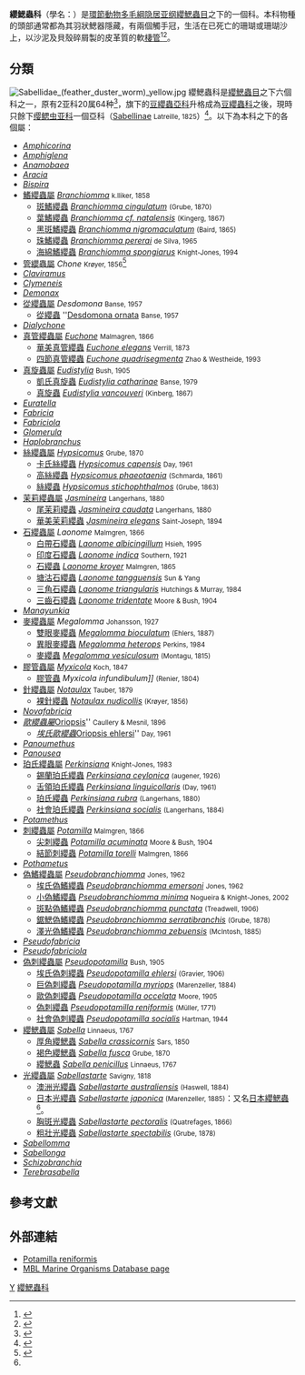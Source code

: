 {{Automatic Taxobox
| taxon = Sabellidae
| authority = Malmgren, 1867
| image = Feather duster worm.jpg
| image_caption = 疑似 ''[[Sabellastarte|Sabellastarte]]''屬物種
| subdivision_ranks = [[屬|屬]]
| subdivision = [[#分類|見內文]]
}}
'''纓鰓蟲科'''（學名：{{lang|la|'''Sabellidae'''}}）是[[環節動物|環節動物]][[多毛綱|多毛綱]][[隐居亚纲|隐居亚纲]][[纓鰓蟲目|纓鰓蟲目]]之下的一個科。本科物種的頭部通常都為其羽狀鰓器隱藏，有兩個觸手冠，生活在已死亡的珊瑚或珊瑚沙上，以沙泥及貝殼碎屑製的皮革質的軟[[棲管|棲管]]<ref name=afcd>{{cite web |url=https://www.afcd.gov.hk/textonly/tc_chi/conservation/con_mar/con_mar_cor/con_mar_cor_hkcaml/corals_platy.html |title=香港的珊瑚及其他海洋生物 |author=[[邱建文|邱建文]] |publisher=漁農自然護理署 |accessdate=2016-03-20 |language=zh-hant |archive-url=https://web.archive.org/web/20160408022217/https://www.afcd.gov.hk/textonly/tc_chi/conservation/con_mar/con_mar_cor/con_mar_cor_hkcaml/corals_platy.html |archive-date=2016-04-08 |dead-url=yes }}</ref><ref>{{cite web |url=http://webs.lander.edu/rsfox/invertebrates/eudistylia.html |title=Invertebrate Anatomy OnLine |language=en |deadurl=yes |archiveurl=https://web.archive.org/web/20110801233403/http://webs.lander.edu/rsfox/invertebrates/eudistylia.html |archivedate=2011-08-01 }}</ref>。

==分類==
[[Image:Sabellidae_(feather_duster_worm)_yellow.jpg|thumb]]
纓鰓蟲科是[[纓鰓蟲目|纓鰓蟲目]]之下六個科之一，原有2亚科20属64种<ref>{{cite book |url=http://www.booksee.com.cn/6697787/ |title=無脊椎動物 環節動物門 多毛綱(三) 纓鰓蟲目-中國動物志-第五十四卷 |deadurl=yes |archiveurl=https://web.archive.org/web/20160329042947/http://www.booksee.com.cn/6697787/ |archivedate=2016-03-29 }}</ref>，旗下的[[豆纓蟲亞科|豆纓蟲亞科]]升格成為[[豆纓蟲科|豆纓蟲科]]之後，現時只餘下[[缨鳃虫亚科|缨鳃虫亚科]]一個亞科（[[Sabellinae|Sabellinae]] <small>Latreille, 1825</small>）<ref>{{Dyntaxa |id=1009402 |title=Underfamilj: Sabellinae }}</ref>。以下為本科之下的各個屬：
{{div col|colwidth=18em}}
*''[[Amphicorina|Amphicorina]]''
*''[[Amphiglena|Amphiglena]]''
*''[[Anamobaea|Anamobaea]]''
*''[[Aracia|Aracia]]''
*''[[Bispira|Bispira]]''
*[[鰭纓蟲屬|鰭纓蟲屬]] ''[[Branchiomma|Branchiomma]]'' <small>k.lliker, 1858</small>
**[[斑鰭纓蟲|斑鰭纓蟲]] ''[[Branchiomma_cingulatum|Branchiomma cingulatum]]'' <small>(Grube, 1870)</small>
**[[葉鰭纓蟲|葉鰭纓蟲]] ''[[Branchiomma_cf._natalensis|Branchiomma cf. natalensis]]'' <small>(Kingerg, 1867)</small>
**[[黑斑鰭纓蟲|黑斑鰭纓蟲]] ''[[Branchiomma_nigromaculatum|Branchiomma nigromaculatum]]'' <small>(Baird, 1865)</small>
**[[珠鰭纓蟲|珠鰭纓蟲]] ''[[Branchiomma_pererai|Branchiomma pererai]]'' <small>de Silva, 1965</small>
**[[海綿鰭纓蟲|海綿鰭纓蟲]] ''[[Branchiomma_spongiarus|Branchiomma spongiarus]]'' <small>Knight-Jones, 1994</small>
*[[管纓蟲屬|管纓蟲屬]] ''Chone'' <small>Krøyer, 1856</small><ref>{{Dyntaxa |id=1007630 |title=Släkte: Chone }}</ref>
*''[[Claviramus|Claviramus]]''
*''[[Clymeneis|Clymeneis]]''
*''[[Demonax_(genus)|Demonax]]''
*[[從纓蟲屬|從纓蟲屬]] ''Desdomona'' <small>Banse, 1957</small>
**[[從纓蟲|從纓蟲]] ''[[Desdomona_ornata|Desdomona ornata]] <small>Banse, 1957</small>
*''[[Dialychone|Dialychone]]''
*[[真管纓蟲屬|真管纓蟲屬]] ''[[Euchone|Euchone]]'' <small>Malmagren, 1866</small>
**[[華美真管纓蟲|華美真管纓蟲]] ''[[Euchone_elegans|Euchone elegans]]'' <small>Verrill, 1873</small>
**[[四節真管纓蟲|四節真管纓蟲]] ''[[Euchone_quadrisegmenta|Euchone quadrisegmenta]]'' <small>Zhao & Westheide, 1993</small>
*[[真旋蟲屬|真旋蟲屬]] ''[[Eudistylia|Eudistylia]]'' <small>Bush, 1905</small>
**[[凱氏真旋蟲|凱氏真旋蟲]] ''[[Eudistylia_catharinae|Eudistylia catharinae]]'' <small>Banse, 1979</small>
**[[真旋蟲|真旋蟲]] ''[[Eudistylia_vancouveri|Eudistylia vancouveri]]'' <small>(Kinberg, 1867)</small>
*''[[Euratella|Euratella]]''
*''[[Fabricia_(worm)|Fabricia]]''
*''[[Fabriciola|Fabriciola]]''
*''[[Glomerula|Glomerula]]''
*''[[Haplobranchus|Haplobranchus]]''
*[[絲纓蟲屬|絲纓蟲屬]] ''[[Hypsicomus|Hypsicomus]]'' <small>Grube, 1870</small>
**[[卡氏絲纓蟲|卡氏絲纓蟲]] ''[[Hypsicomus_capensis|Hypsicomus capensis]]'' <small>Day, 1961</small>
**[[高絲纓蟲|高絲纓蟲]] ''[[Hypsicomus_phaeotaenia|Hypsicomus phaeotaenia]]'' <small>(Schmarda, 1861)</small>
**[[絲纓蟲|絲纓蟲]] ''[[Hypsicomus_stichophthalmos|Hypsicomus stichophthalmos]]'' <small>(Grube, 1863)</small>
*[[茉莉纓蟲屬|茉莉纓蟲屬]] ''[[Jasmineira|Jasmineira]]'' <small>Langerhans, 1880</small>
**[[尾茉莉纓蟲|尾茉莉纓蟲]] ''[[Jasmineira_caudata|Jasmineira caudata]]'' <small>Langerhans, 1880</small>
**[[華美茉莉纓蟲|華美茉莉纓蟲]] ''[[Jasmineira_elegans|Jasmineira elegans]]'' <small>Saint-Joseph, 1894</small>
*[[石纓蟲屬|石纓蟲屬]] ''Laonome'' <small>Malmgren, 1866</small>
**[[白帶石纓蟲|白帶石纓蟲]] ''[[Laonome_albicingillum|Laonome albicingillum]]'' <small>Hsieh, 1995</small>
**[[印度石纓蟲|印度石纓蟲]] ''[[Laonome_indica|Laonome indica]]'' <small>Southern, 1921</small>
**[[石纓蟲|石纓蟲]] ''[[Laonome_kroyer|Laonome kroyer]]'' <small>Malmgren, 1865</small>
**[[塘沽石纓蟲|塘沽石纓蟲]] ''[[Laonome_tangguensis|Laonome tangguensis]]'' <small>Sun & Yang</small> 
**[[三角石纓蟲|三角石纓蟲]] ''[[Laonome_triangularis|Laonome triangularis]]'' <small>Hutchings & Murray, 1984</small>
**[[三齒石纓蟲|三齒石纓蟲]] ''[[Laonome_tridentate|Laonome tridentate]]'' <small>Moore & Bush, 1904</small>
*''[[Manayunkia|Manayunkia]]''
*[[麥纓蟲屬|麥纓蟲屬]] ''Megalomma'' <small>Johansson, 1927</small>
**[[雙眼麥纓蟲|雙眼麥纓蟲]] ''[[Megalomma_bioculatum|Megalomma bioculatum]]'' <small>(Ehlers, 1887)</small>
**[[異眼麥纓蟲|異眼麥纓蟲]] ''[[Megalomma_heterops|Megalomma heterops]]'' <small>Perkins, 1984</small>
**[[麥纓蟲|麥纓蟲]] ''[[Megalomma_vesiculosum|Megalomma vesiculosum]]'' <small>(Montagu, 1815)</small>
*[[膠管蟲屬|膠管蟲屬]] ''[[Myxicola|Myxicola]]'' <small>Koch, 1847</small>
**[[膠管蟲|膠管蟲]] ''Myxicola infundibulum]]'' <small>(Renier, 1804)</small>
*[[針纓蟲屬|針纓蟲屬]] ''[[Notaulax|Notaulax]]'' <small>Tauber, 1879</small>
**[[裸針纓蟲|裸針纓蟲]] ''[[Notaulax_nudicollis|Notaulax nudicollis]]'' <small>(Krøyer, 1856)</small>
*''[[Novafabricia|Novafabricia]]''
*''[[歐纓蟲屬|歐纓蟲屬]] ''[[Oriopsis|Oriopsis]]'' <small>Caullery & Mesnil, 1896</small>
**''[[埃氏歐纓蟲|埃氏歐纓蟲]] ''[[Oriopsis_ehlersi|Oriopsis ehlersi]]'' <small>Day, 1961</small>
*''[[Panoumethus|Panoumethus]]''
*''[[Panousea|Panousea]]''
*[[珀氏纓蟲屬|珀氏纓蟲屬]] ''[[Perkinsiana|Perkinsiana]]'' <small>Knight-Jones, 1983</small> 
**[[錫蘭珀氏纓蟲|錫蘭珀氏纓蟲]] ''[[Perkinsiana_ceylonica|Perkinsiana ceylonica]]'' <small>(augener, 1926)</small>
**[[舌領珀氏纓蟲|舌領珀氏纓蟲]] ''[[Perkinsiana_linguicollaris|Perkinsiana linguicollaris]]'' <small>(Day, 1961)</small>
**[[珀氏纓蟲|珀氏纓蟲]] ''[[Perkinsiana_rubra|Perkinsiana rubra]]'' <small>(Langerhans, 1880)</small>
**[[社會珀氏纓蟲|社會珀氏纓蟲]] ''[[Perkinsiana_socialis|Perkinsiana socialis]]'' <small>(Langerhans, 1884)</small>
*''[[Potamethus|Potamethus]]''
*[[刺纓蟲屬|刺纓蟲屬]] ''[[Potamilla|Potamilla]]'' <small>Malmgren, 1866</small>
**[[尖刺纓蟲|尖刺纓蟲]] ''[[Potamilla_acuminata|Potamilla acuminata]]'' <small>Moore & Bush, 1904</small>
**[[結節刺纓蟲|結節刺纓蟲]] ''[[Potamilla_torelli|Potamilla torelli]]'' <small>Malmgren, 1866</small>
*''[[Pothametus|Pothametus]]''
*[[偽鰭纓蟲屬|偽鰭纓蟲屬]] ''[[Pseudobranchiomma|Pseudobranchiomma]]'' <small>Jones, 1962</small> 
**[[埃氏偽鰭纓蟲|埃氏偽鰭纓蟲]] ''[[Pseudobranchiomma_emersoni|Pseudobranchiomma emersoni]]'' <small>Jones, 1962</small>
**[[小偽鰭纓蟲|小偽鰭纓蟲]] ''[[Pseudobranchiomma_minima|Pseudobranchiomma minima]]'' <small>Nogueira & Knight-Jones, 2002</small>
**[[斑點偽鰭纓蟲|斑點偽鰭纓蟲]] ''[[Pseudobranchiomma_punctata|Pseudobranchiomma punctata]]'' <small>(Treadwell, 1906)</small>
**[[鋸鰓偽鰭纓蟲|鋸鰓偽鰭纓蟲]] ''[[Pseudobranchiomma_serratibranchis|Pseudobranchiomma serratibranchis]]'' <small>(Grube, 1878)</small>
**[[澤光偽鰭纓蟲|澤光偽鰭纓蟲]] ''[[Pseudobranchiomma_zebuensis|Pseudobranchiomma zebuensis]]'' <small>(McIntosh, 1885)</small>
*''[[Pseudofabricia|Pseudofabricia]]''
*''[[Pseudofabriciola|Pseudofabriciola]]''
*[[偽刺纓蟲屬|偽刺纓蟲屬]] ''[[Pseudopotamilla|Pseudopotamilla]]'' <small>Bush, 1905</small>
**[[埃氏偽刺纓蟲|埃氏偽刺纓蟲]] ''[[Pseudopotamilla_ehlersi|Pseudopotamilla ehlersi]]'' <small>(Gravier, 1906)</small>
**[[巨偽刺纓蟲|巨偽刺纓蟲]] ''[[Pseudopotamilla_myriops|Pseudopotamilla myriops]]'' <small>(Marenzeller, 1884)</small>
**[[歐偽刺纓蟲|歐偽刺纓蟲]] ''[[Pseudopotamilla_occelata|Pseudopotamilla occelata]]'' <small>Moore, 1905</small>
**[[偽刺纓蟲|偽刺纓蟲]] ''[[Pseudopotamilla_reniformis|Pseudopotamilla reniformis]]'' <small>(Müller, 1771)</small>
**[[社會偽刺纓蟲|社會偽刺纓蟲]] ''[[Pseudopotamilla_socialis|Pseudopotamilla socialis]]'' <small>Hartman, 1944</small>
*[[纓鰓蟲屬|纓鰓蟲屬]] ''[[Sabella|Sabella]]'' <small>Linnaeus, 1767</small>
**[[厚角纓鰓蟲|厚角纓鰓蟲]] ''[[Sabella_crassicornis|Sabella crassicornis]]'' <small>Sars, 1850</small> 
**[[褐色纓鰓蟲|褐色纓鰓蟲]] ''[[Sabella_fusca|Sabella fusca]]'' <small>Grube, 1870</small>
**[[纓鰓蟲|纓鰓蟲]] ''[[Sabella_penicillus|Sabella penicillus]]'' <small>Linnaeus, 1767</small>
*[[光纓蟲屬|光纓蟲屬]] ''[[Sabellastarte|Sabellastarte]]'' <small>Savigny, 1818</small>
**[[澳洲光纓蟲|澳洲光纓蟲]] ''[[Sabellastarte_australiensis|Sabellastarte australiensis]]'' <small>(Haswell, 1884)</small>
**[[日本光纓蟲|日本光纓蟲]] ''[[Sabellastarte_japonica|Sabellastarte japonica]]'' <small>(Marenzeller, 1885)</small>：又名[[日本纓鰓蟲|日本纓鰓蟲]]<ref name=afcd />。
**[[胸斑光纓蟲|胸斑光纓蟲]] ''[[Sabellastarte_pectoralis|Sabellastarte pectoralis]]'' <small>(Quatrefages, 1866)</small>
**[[粗壯光纓蟲|粗壯光纓蟲]] ''[[Sabellastarte_spectabilis|Sabellastarte spectabilis]]'' <small>(Grube, 1878)</small>
*''[[Sabellomma|Sabellomma]]''
*''[[Sabellonga|Sabellonga]]''
*''[[Schizobranchia|Schizobranchia]]''
*''[[Terebrasabella|Terebrasabella]]''
{{div col end}}

==參考文獻==
{{reflist}}

==外部連結==
{{Commonscat|Sabellidae}}
*[https://web.archive.org/web/20070429103715/http://www.soil.msu.ru/~invert/main_eng/photoalbum/potamilla.html Potamilla reniformis]
*[https://web.archive.org/web/20060901063305/http://www.mbl.edu/marine_org/marine_org.php?func=detail&myID=ITA-68126&source_myID=D1  MBL Marine Organisms Database page]

{{taxonbar}}
[[Category:_1867年描述的分类群|Y]]
[[Category:纓鰓蟲科|]]